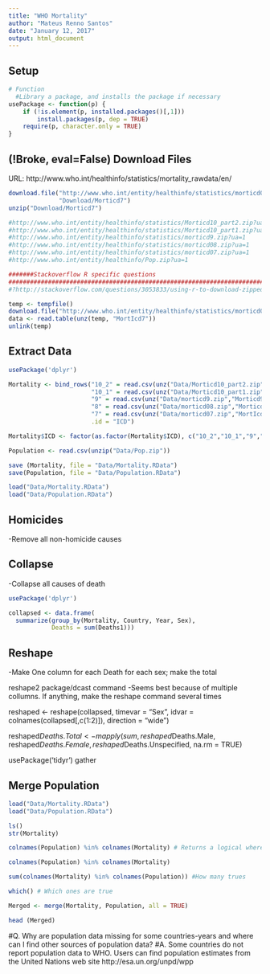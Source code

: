 ```yaml
---
title: "WHO Mortality"
author: "Mateus Renno Santos"
date: "January 12, 2017"
output: html_document
---
```

## Setup

```r
# Function
  #Library a package, and installs the package if necessary
usePackage <- function(p) {
    if (!is.element(p, installed.packages()[,1]))
        install.packages(p, dep = TRUE)
    require(p, character.only = TRUE)
}

```


## (!Broke, eval=False) Download Files
URL: http://www.who.int/healthinfo/statistics/mortality_rawdata/en/

```r
download.file("http://www.who.int/entity/healthinfo/statistics/morticd07.zip?ua=1",
              "Download/Morticd7")
unzip("Download/Morticd7")

#http://www.who.int/entity/healthinfo/statistics/Morticd10_part2.zip?ua=1
#http://www.who.int/entity/healthinfo/statistics/Morticd10_part1.zip?ua=1
#http://www.who.int/entity/healthinfo/statistics/morticd9.zip?ua=1
#http://www.who.int/entity/healthinfo/statistics/morticd08.zip?ua=1
#http://www.who.int/entity/healthinfo/statistics/morticd07.zip?ua=1
#http://www.who.int/entity/healthinfo/Pop.zip?ua=1

#######Stackoverflow R specific questions
##########################################################################################################
#?http://stackoverflow.com/questions/3053833/using-r-to-download-zipped-data-file-extract-and-import-data

temp <- tempfile()
download.file("http://www.who.int/entity/healthinfo/statistics/morticd07.zip?ua=1",temp)
data <- read.table(unz(temp, "MortIcd7"))
unlink(temp)

```


## Extract Data

```r
usePackage('dplyr')

Mortality <- bind_rows("10_2" = read.csv(unz("Data/Morticd10_part2.zip","Morticd10_part2")),
                       "10_1" = read.csv(unz("Data/Morticd10_part1.zip","Morticd10_part1")),
                       "9" = read.csv(unz("Data/morticd9.zip","Morticd9")),
                       "8" = read.csv(unz("Data/morticd08.zip","Morticd8")),
                       "7" = read.csv(unz("Data/morticd07.zip","MortIcd7")),
                       .id = "ICD")

Mortality$ICD <- factor(as.factor(Mortality$ICD), c("10_2","10_1","9","8","7"))

Population <- read.csv(unzip("Data/Pop.zip"))

save (Mortality, file = "Data/Mortality.RData")
save(Population, file = "Data/Population.RData")

load("Data/Mortality.RData")
load("Data/Population.RData")
```

## Homicides
-Remove all non-homicide causes

## Collapse
-Collapse all causes of death

```r
usePackage('dplyr')

collapsed <- data.frame(
  summarize(group_by(Mortality, Country, Year, Sex), 
            Deaths = sum(Deaths1)))

```

## Reshape
-Make One column for each Death for each sex; make the total

reshape2 package/dcast command
  -Seems best because of multiple collumns. If anything, make the reshape command several times

reshaped <- 
  reshape(collapsed, 
          timevar = "Sex", 
          idvar = colnames(collapsed[,c(1:2)]), 
          direction = "wide")

reshaped$Deaths.Total <- mapply (sum, reshaped$Deaths.Male, reshaped$Deaths.Female, reshaped$Deaths.Unspecified, na.rm = TRUE)

usePackage('tidyr')
gather

## Merge Population

```r
load("Data/Mortality.RData")
load("Data/Population.RData")

ls()
str(Mortality)

colnames(Population) %in% colnames(Mortality) # Returns a logical where true is if the first thing is in the second thing

colnames(Population) %in% colnames(Mortality)

sum(colnames(Mortality) %in% colnames(Population)) #How many trues

which() # Which ones are true

Merged <- merge(Mortality, Population, all = TRUE)

head (Merged)

```


#Q. Why are population data missing for some countries-years and where can I find other sources of population data?
#A. Some countries do not report population data to WHO.  Users can find population estimates from the United Nations web site http://esa.un.org/unpd/wpp

